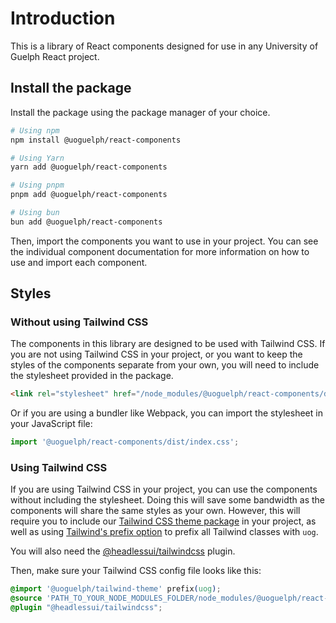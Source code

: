 
<Meta title="React Components/Getting Started" />

# Introduction

This is a library of React components designed for use in any University of Guelph React project.

## Install the package

Install the package using the package manager of your choice.

```bash
# Using npm
npm install @uoguelph/react-components

# Using Yarn
yarn add @uoguelph/react-components

# Using pnpm
pnpm add @uoguelph/react-components

# Using bun
bun add @uoguelph/react-components
```

Then, import the components you want to use in your project.
You can see the individual component documentation for more information on how to use and import each component.

## Styles

### Without using Tailwind CSS

The components in this library are designed to be used with Tailwind CSS.
If you are not using Tailwind CSS in your project,
or you want to keep the styles of the components separate from your own,
you will need to include the stylesheet provided in the package.

```html
<link rel="stylesheet" href="/node_modules/@uoguelph/react-components/dist/index.css" />
```

Or if you are using a bundler like Webpack, you can import the stylesheet in your JavaScript file:

```javascript
import '@uoguelph/react-components/dist/index.css';
```

### Using Tailwind CSS

If you are using Tailwind CSS in your project, you can use the components without including the stylesheet.
Doing this will save some bandwidth as the components will share the same styles as your own.
However, this will require you
to include our [Tailwind CSS theme package](/?path=/docs/tailwind-theme-getting-started--docs) in your project,
as well as using [Tailwind's prefix option](https://tailwindcss.com/docs/styling-with-utility-classes#using-the-prefix-option) to prefix all Tailwind classes with `uog`.

You will also need the [@headlessui/tailwindcss](https://www.npmjs.com/package/@headlessui/tailwindcss) plugin.

Then, make sure your Tailwind CSS config file looks like this:

```css
@import '@uoguelph/tailwind-theme' prefix(uog);
@source 'PATH_TO_YOUR_NODE_MODULES_FOLDER/node_modules/@uoguelph/react-components';
@plugin "@headlessui/tailwindcss";
```